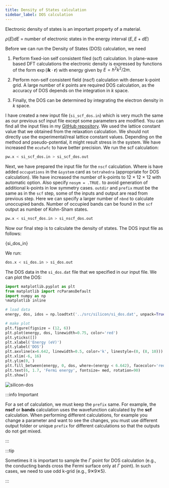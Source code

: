 ```yaml
---
title: Density of States calculation
sidebar_label: DOS calculation
---
```


Electronic density of states is an important property of a material.

$\rho(E)dE$ = number of electronic states in the energy interval $(E, E + dE)$

Before we can run the Density of States (DOS) calculation, we need

1. Perform fixed-ion self consistent filed (scf) calculation. In plane-wave
based DFT calculations the electronic density is expressed by functions of the
form $\exp (i \textbf{k} \cdot \textbf{r})$ with energy given by
$E = \hbar^2k^2/2m$.

2. Perform non-self consistent field (nscf) calculation with denser k-point
grid. A large number of $k$ points are required DOS calculation, as the accuracy
of DOS depends on the integration in $k$ space.

3. Finally, the DOS can be determined by integrating the electron density in $k$
space.

I have created a new input file (`si_scf_dos.in`) which is very much the same as
our previous scf input file except some parameters are modified. You can find
all the input files in my [GitHub repository](
https://github.com/pranabdas/espresso/). We used the lattice constant value that
we obtained from the relaxation calculation. We should not directly use the
experimental/real lattice constant values. Depending on the method and
pseudo-potential, it might result stress in the system. We have increased the
`ecutwfc` to have better precision. We run the scf calculation:

```bash
pw.x < si_scf_dos.in > si_scf_dos.out
```

Next, we have prepared the input file for the `nscf` calculation. Where is have
added `occupations` in the `&system` card as `tetrahedra` (appropriate for DOS
calculation). We have increased the number of k-points to 12 × 12 × 12 with
automatic option. Also specify `nosym = .TRUE.` to avoid generation of
additional k-points in low symmetry cases. `outdir` and `prefix` must be the
same as in the `scf` step, some of the inputs and output are read from previous
step. Here we can specify a larger number of `nbnd` to calculate unoccupied
bands. Number of occupied bands can be found in the `scf` output as number of
Kohn-Sham states.


```bash
pw.x < si_nscf_dos.in > si_nscf_dos.out
```

Now our final step is to calculate the density of states. The DOS input file as
follows:


<CodeBlock language="bash" title="src/silicon/si_dos.in" showLineNumbers>{si_dos_in}</CodeBlock>

We run:

```bash
dos.x < si_dos.in > si_dos.out
```

The DOS data in the `si_dos.dat` file that we specified in our input file. We
can plot the DOS:

```python title="notebooks/silicon-dos.ipynb" showLineNumbers
import matplotlib.pyplot as plt
from matplotlib import rcParamsDefault
import numpy as np
%matplotlib inline

# load data
energy, dos, idos = np.loadtxt('../src/silicon/si_dos.dat', unpack=True)

# make plot
plt.figure(figsize = (12, 6))
plt.plot(energy, dos, linewidth=0.75, color='red')
plt.yticks([])
plt.xlabel('Energy (eV)')
plt.ylabel('DOS')
plt.axvline(x=6.642, linewidth=0.5, color='k', linestyle=(0, (8, 10)))
plt.xlim(-6, 16)
plt.ylim(0, )
plt.fill_between(energy, 0, dos, where=(energy < 6.642), facecolor='red', alpha=0.25)
plt.text(6, 1.7, 'Fermi energy', fontsize= med, rotation=90)
plt.show()
```

<picture>
  <source type="image/webp" srcSet={require("/img/silicon-dos.webp").default} />
  <img src={require("/img/silicon-dos.png").default} alt="silicon-dos" />
</picture>

:::info Important

For a set of calculation, we must keep the `prefix` same. For example, the
**nscf** or **bands** calculation uses the wavefunction calculated by the
**scf** calculation. When performing different calculations, for example you
change a parameter and want to see the changes, you must use different output
folder or unique `prefix` for different calculations so that the outputs do not
get mixed.

:::

:::tip

Sometimes it is important to sample the $\Gamma$ point for DOS calculation
(e.g., the conducting bands cross the Fermi surface only at $\Gamma$ point). In
such cases, we need to use odd k-grid (e.g., 9✕9✕5).

:::
